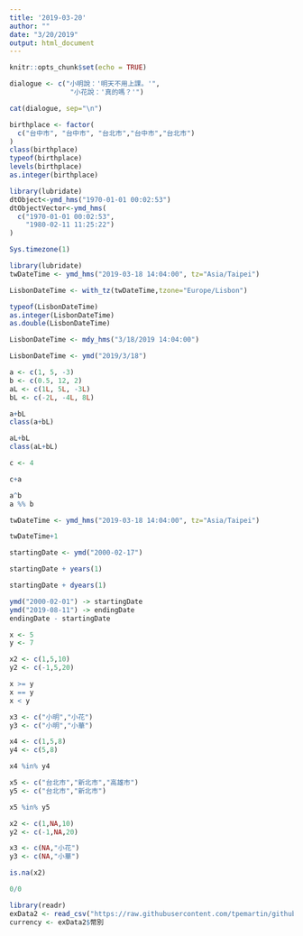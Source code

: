 ```yaml
---
title: '2019-03-20'
author: ""
date: "3/20/2019"
output: html_document
---
```


```r
knitr::opts_chunk$set(echo = TRUE)
```

```r
dialogue <- c("小明說：'明天不用上課。'",
               "小花說：'真的嗎？'")

cat(dialogue, sep="\n")
```

```r
birthplace <- factor(
  c("台中市", "台中市", "台北市","台中市","台北市")
)
class(birthplace)
typeof(birthplace)
levels(birthplace)
as.integer(birthplace)
```
```r
library(lubridate)
dtObject<-ymd_hms("1970-01-01 00:02:53") 
dtObjectVector<-ymd_hms(
  c("1970-01-01 00:02:53",
    "1980-02-11 11:25:22")
)
```

```r
Sys.timezone(1)
```

```r
library(lubridate)
twDateTime <- ymd_hms("2019-03-18 14:04:00", tz="Asia/Taipei")
```

```r
LisbonDateTime <- with_tz(twDateTime,tzone="Europe/Lisbon")
```

```r
typeof(LisbonDateTime)
as.integer(LisbonDateTime)
as.double(LisbonDateTime)
```
```r
LisbonDateTime <- mdy_hms("3/18/2019 14:04:00")
```

```r
LisbonDateTime <- ymd("2019/3/18")
```

```r
a <- c(1, 5, -3)
b <- c(0.5, 12, 2)
aL <- c(1L, 5L, -3L)
bL <- c(-2L, -4L, 8L)
```

```r
a+bL
class(a+bL)

aL+bL
class(aL+bL)
```

```r
c <- 4

c+a
```

```r
a^b
a %% b
```

```r
twDateTime <- ymd_hms("2019-03-18 14:04:00", tz="Asia/Taipei")
```

```r
twDateTime+1
```

```r
startingDate <- ymd("2000-02-17")
```

```r
startingDate + years(1)
```

```r
startingDate + dyears(1)
```
```r
ymd("2000-02-01") -> startingDate
ymd("2019-08-11") -> endingDate
endingDate - startingDate
```
```r
x <- 5
y <- 7

x2 <- c(1,5,10)
y2 <- c(-1,5,20)
```

```r
x >= y
x == y
x < y
```

```r
x3 <- c("小明","小花")
y3 <- c("小明","小華")
```
```r
x4 <- c(1,5,8)
y4 <- c(5,8)

x4 %in% y4
```
```r
x5 <- c("台北市","新北市","高雄市")
y5 <- c("台北市","新北市")

x5 %in% y5
```
```r
x2 <- c(1,NA,10)
y2 <- c(-1,NA,20)

x3 <- c(NA,"小花")
y3 <- c(NA,"小華")

is.na(x2)
```
```r
0/0
```

```r
library(readr)
exData2 <- read_csv("https://raw.githubusercontent.com/tpemartin/github-data/master/exData2.csv")
currency <- exData2$幣別
```





































